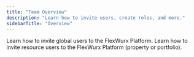 ```yaml
---
title: "Team Overview"
description: "Learn how to invite users, create roles, and more."
sidebarTitle: "Overview"
---
```


<CardGroup cols={2}>
  <Card title="Invite Global Users" icon="earth-americas" href="/team/invite-global-users">
    Learn how to invite global users to the FlexWurx Platform.
  </Card>
  <Card title="Invite Resource Users" icon="house" href="/team/invite-resource-users">
    Learn how to invite resource users to the FlexWurx Platform (property or portfolio).
  </Card>
</CardGroup>